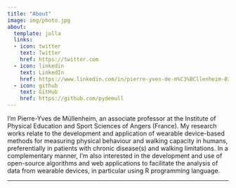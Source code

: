 ```yaml
---
title: "About"
image: img/photo.jpg
about:
  template: jolla
  links:
  - icon: twitter
    text: Twitter
    href: https://twitter.com
  - icon: linkedin
    text: LinkedIn
    href: https://www.linkedin.com/in/pierre-yves-de-m%C3%BCllenheim-03a75572
  - icon: github
    text: GitHub
    href: https://github.com/pydemull
---
```


<p>

I'm Pierre-Yves de Müllenheim, an associate professor at the Institute of Physical Education and Sport Sciences of Angers (France). My research works relate to the development and application of wearable device-based methods for measuring physical behaviour and walking capacity in humans, preferentially in patients with chronic disease(s) and walking limitations. In a complementary manner, I'm also interested in the development and use of open-source algorithms and web applications to facilitate the analysis of data from wearable devices, in particular using R programming language.

</p>

------------------------------------------------------------------------
